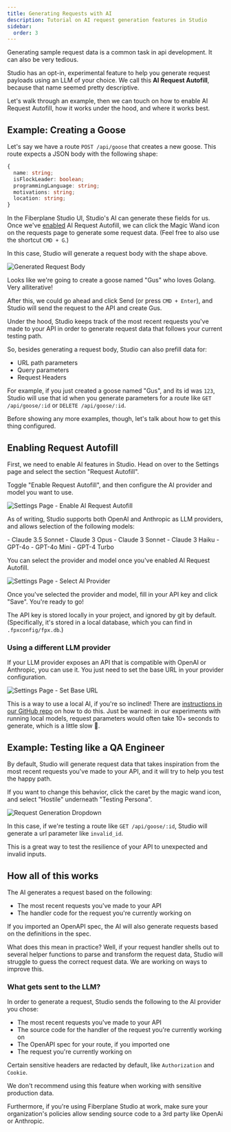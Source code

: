 ```yaml
---
title: Generating Requests with AI
description: Tutorial on AI request generation features in Studio
sidebar:
  order: 3
---
```




Generating sample request data is a common task in api development. It can also be very tedious.

Studio has an opt-in, experimental feature to help you generate request payloads using an LLM of your choice. We call this **AI Request Autofill**, because that name seemed pretty descriptive.

Let's walk through an example, then we can touch on how to enable AI Request Autofill, how it works under the hood, and where it works best.

## Example: Creating a Goose

Let's say we have a route `POST /api/goose` that creates a new goose. This route expects a JSON body with the following shape:

```ts
{
  name: string;
  isFlockLeader: boolean;
  programmingLanguage: string;
  motivations: string;
  location: string;
}
```

In the Fiberplane Studio UI, Studio's AI can generate these fields for us. 
Once we've [enabled](#enabling-request-autofill) AI Request Autofill, 
we can click the Magic Wand icon on the requests page to generate some request data. 
(Feel free to also use the shortcut `CMD + G`.)

In this case, Studio will generate a request body with the shape above.

<Image src={fpxGenAiGenerateBody} alt="Generated Request Body" />

Looks like we're going to create a goose named "Gus" who loves Golang. Very alliterative!

After this, we could go ahead and click Send (or press `CMD + Enter`), and Studio will send the request to the API and create Gus.

Under the hood, Studio keeps track of the most recent requests you've made to your API in order to generate request data that follows your current testing path.

So, besides generating a request body, Studio can also prefill data for:

- URL path parameters
- Query parameters
- Request Headers

For example, if you just created a goose named "Gus", and its id was `123`, Studio will use that id when you generate parameters for a route like `GET /api/goose/:id` or `DELETE /api/goose/:id`.

Before showing any more examples, though, let's talk about how to get this thing configured.

## Enabling Request Autofill

First, we need to enable AI features in Studio. Head on over to the Settings page and select the section "Request Autofill".

Toggle "Enable Request Autofill", and then configure the AI provider and model you want to use.

<Image src={fpxGenAiSettingsEnable} alt="Settings Page - Enable AI Request Autofill" />

As of writing, Studio supports both OpenAI and Anthropic as LLM providers, and allows selection of the following models:

<Tabs syncKey="aiProvider">
  <TabItem label="Anthropic">
    - Claude 3.5 Sonnet
    - Claude 3 Opus
    - Claude 3 Sonnet
    - Claude 3 Haiku
  </TabItem>
  <TabItem label="OpenAI">
    - GPT-4o
    - GPT-4o Mini
    - GPT-4 Turbo
  </TabItem>
</Tabs>

You can select the provider and model once you've enabled AI Request Autofill.

<Image src={fpxGenAiSettingsProvider} alt="Settings Page - Select AI Provider" />

Once you've selected the provider and model, fill in your API key and click "Save". You're ready to go!

The API key is stored locally in your project, and ignored by git by default. (Specifically, it's stored in a local database, which you can find in `.fpxconfig/fpx.db`.)

### Using a different LLM provider

If your LLM provider exposes an API that is compatible with OpenAI or Anthropic, you can use it. You just need to set the base URL in your provider configuration.

<Image src={fpxGenAiSettingsBaseUrl} alt="Settings Page - Set Base URL" />

This is a way to use a local AI, if you're so inclined! There are [instructions in our GitHub repo](https://github.com/fiberplane/fpx/tree/main/local-inference) on how to do this.
Just be warned: in our experiments with running local models, request parameters would often take 10+ seconds to generate, which is a little slow 🐢.

## Example: Testing like a QA Engineer

By default, Studio will generate request data that takes inspiration from the most recent requests you've made to your API, and it will try to help you test the happy path.

If you want to change this behavior, click the caret by the magic wand icon, and select "Hostile" underneath "Testing Persona".

<Image src={fpxGenAiHostile} alt="Request Generation Dropdown" />

In this case, if we're testing a route like `GET /api/goose/:id`, Studio will generate a url parameter like `invalid_id`.

This is a great way to test the resilience of your API to unexpected and invalid inputs.

## How all of this works

The AI generates a request based on the following:

- The most recent requests you've made to your API
- The handler code for the request you're currently working on

If you imported an OpenAPI spec, the AI will also generate requests based on the definitions in the spec.

What does this mean in practice? Well, if your request handler shells out to several helper functions to parse and transform the request data, Studio will struggle to guess the correct request data.
We are working on ways to improve this.

### What gets sent to the LLM?

In order to generate a request, Studio sends the following to the AI provider you chose:

- The most recent requests you've made to your API
- The source code for the handler of the request you're currently working on
- The OpenAPI spec for your route, if you imported one
- The request you're currently working on

Certain sensitive headers are redacted by default, like `Authorization` and `Cookie`.

We don't recommend using this feature when working with sensitive production data.

Furthermore, if you're using Fiberplane Studio at work, make sure your organization's policies allow sending source code to a 3rd party like OpenAi or Anthropic.
